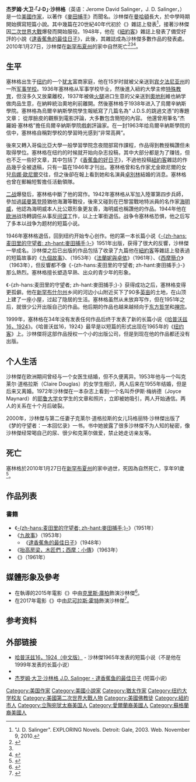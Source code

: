 {{noteTA
|G1=Show
|G2=Movie
|T=zh-hans:杰罗姆·大卫·塞林格;zh-hant:傑羅姆·大衛·沙林格;zh-cn:杰罗姆·大卫·塞林格;zh-tw:傑洛姆·大衛·沙林傑;zh-hk:謝洛米·大衛·沙林傑;zh-mo:謝洛米·大衛·沙林傑;
|1=zh:沙林格;zh-hans:塞林格;zh-hant:沙林格;zh-cn:塞林格;zh-tw:沙林傑;zh-hk:沙林傑;zh-mo:沙林傑;
|2=zh-hans:杰罗姆;zh-hant:傑羅姆;zh-cn:杰罗姆;zh-tw:傑洛姆;zh-hk:謝洛米;zh-mo:謝洛米;
|3=zh:麦田里的守望者;zh-hans:麦田里的守望者;zh-hant:麥田捕手;zh-cn:麦田里的守望者;zh-tw:麥田捕手;zh-hk:麥田捕手;zh-mo:麥田捕手;
|4=zh-tw:叛逆的麥田捕手;zh-hk:叛逆字傳：我的麥田捕曲;
}}
{{Infobox Writer
| name = 杰罗姆·D·沙林格<br />Jerome D. Salinger
| image = J. D. Salinger (Catcher in the Rye portrait).jpg
| imagesize = 235px 
| birthname = 
| birthdate = {{birth date|mf=yes|1919|1|1}}
| birthplace = [[美国|美国]][[纽约|纽约]]
| deathdate = {{death date and age|mf=yes|2010|1|27|1919|1|1}}
| deathplace = 美国[[新罕布夏州|新罕布夏州]]{{link-en|科爾尼許 (新罕布什爾州)|Cornish, New Hampshire|科爾尼許}}
| education = 馬尼克斯學院、[[紐約大學|紐約大學]]、[[烏爾辛納斯學院|烏爾辛納斯學院]]、[[哥倫比亞大學|哥倫比亞大學]]
| period = 1940年—1965年
| notableworks = 《[[麦田里的守望者|麦田里的守望者]]》（1951年）<br>《[[九故事|九故事]]》（1953年）<br>《[[抬高房梁，木匠們；西摩：小傳|抬高房梁，木匠們；西摩：小傳]]》（1963年）<br>《{{link-en|法蘭妮與卓依|Franny and Zooey}}》（1961年）
| parents =  索爾·沙林傑<br>瑪莉·吉利希
| spouse = 西爾維亞·韋爾特 <br>（1945~1947）<br>克萊爾·道格拉斯<br>（1955~1967，一子一女）<br>科琳·奧尼爾<br>（1988~）
| children = 瑪格麗特<br>{{link-en|馬特·沙林傑|Matt Salinger|馬特}}
| influences =[[舍伍德·安德森|舍伍德·安德森]]、[[安东·帕夫洛维奇·契诃夫|安东·帕夫洛维奇·契诃夫]]、[[弗朗西斯·斯科特·菲茨杰拉德|弗朗西斯·斯科特·菲茨杰拉德]]、[[古斯塔夫·福樓拜|古斯塔夫·福樓拜]]、[[欧内斯特·海明威|欧内斯特·海明威]]、[[弗朗茨·卡夫卡|弗朗茨·卡夫卡]]、{{link-en|瑞因·拉德納|Ring Lardner}}、[[列夫·托爾斯泰|列夫·托爾斯泰]]
| influenced = [[史蒂芬·切波斯基|史蒂芬·切波斯基]]、{{link-en|強納森·薩佛蘭·佛爾|Jonathan Safran Foer}}、[[村上春樹|村上春樹]]、{{link-en|湯姆·羅賓斯|Tom Robbins}}、[[菲利浦·罗斯|菲利浦·罗斯]]、[[路易斯·薩奇爾|路易斯·薩奇爾]]、[[約翰·厄普代克|約翰·厄普代克]]、{{link-en|理察·葉慈 (小說家)|Richard Yates (novelist)|理察·葉慈}}、{{link-en|伊戈爾·史迪克斯|Igor Štiks}}
| signature =J. D. Salinger Signature.svg
| website =
| footnotes =
}}
{{Wikiquote|杰罗姆·大卫·塞林格}}
'''杰罗姆·大卫·「J·D」·沙林格'''（英语：Jerome David Salinger，J. D. Salinger{{IPAc-en|ˈ|s|æ|l|ɨ|n|dʒ|ər}}，{{bd|1919年|1月1日|2010年|1月27日|catIdx=Salinger, J. D.}}）是一位[[美國文學|美國作家]]，以著作《[[麥田捕手|麥田捕手]]》而聞名。沙林傑在[[曼哈頓|曼哈頓]]長大，於中學時期開始撰寫短篇小說。其中幾篇在20世紀40年代初於《{{link-en|Story (雜誌)|Story (magazine)|Story}}》雜誌上發表<ref>"J. D. Salinger". EXPLORING Novels. Detroit: Gale, 2003. Web. November 9, 2010.</ref>，接著沙林傑因[[二次世界大戰|二次世界大戰]]爆發而開始服役。1948年，他在《[[紐約客|紐約客]]》雜誌上發表了備受好評的小說《[[逮香蕉魚的最佳日子|逮香蕉魚的最佳日子]]》，此後，其雜誌成為沙林傑多數作品的發表處。2010年1月27日，沙林傑在[[新罕布夏州|新罕布夏州]]{{link-en|科爾尼許 (新罕布什爾州)|Cornish, New Hampshire|科爾尼許}}的家中自然死亡<ref name="death">{{cite news|url=http://online.wsj.com/article/SB10001424052748704878904575031273026569184.html?mod=WSJ_latestheadlines|title=J.D. Salinger Is Dead at Age 91|publisher=Wall Street Journal|date=2010-01-28|accessdate=2010-01-28|archive-date=2013-06-12|archive-url=https://web.archive.org/web/20130612180126/http://online.wsj.com/article/SB10001424052748704878904575031273026569184.html?mod=WSJ_latestheadlines|dead-url=no}}</ref><ref name="DeathABC" /><ref name="BBCNews2">{{Cite news|url=http://news.bbc.co.uk/1/hi/world/americas/8486169.stm|title=JD Salinger, author of Catcher in the Rye, dies at 91|work=BBC|accessdate=2010-01-29|date=2010-01-29|archive-date=2012-03-13|archive-url=https://web.archive.org/web/20120313183525/http://news.bbc.co.uk/1/hi/world/americas/8486169.stm|dead-url=no}}</ref>。

== 生平 ==

塞林格出生于[[纽约|纽约]]的一个[[犹太|犹太]]富商家庭，他在15岁时就被父亲送到[[宾夕法尼亚州|宾夕法尼亚州]]的一所[[军事学校|军事学校]]。1936年塞林格从军事学校毕业，然後進入紐約大學主修[[特殊教育|特殊教育]]，但沒多久又放棄離校，1937年被做[[火腿|火腿]]进口生意的父亲送到[[奧地利|奧地利]]維也納学做肉品生意，在納粹統治奧地利前離開。然後塞林格于1938年进入了烏爾辛納斯學院。塞林格為烏爾辛納斯學院學生報紙寫了几篇名為“ J.D.S.的跳過文憑”的專題文章； 從厚臉皮的觀察到電影評論，大多數包含簡短的內容。 他還曾用筆名“杰羅姆·塞林格”擔任烏爾辛納斯學院戲劇評論家。在一封1963年给烏爾辛納斯學院的信中，塞林格自稱對學校的學習時光感到“非常高興”。

後來又轉入哥倫比亞大學一般學習學院念夜間部寫作課程，作品得到教授稱讚但未取得學位。塞林格在纽约的时候就开始向杂志投稿，其中大部分都是为了赚钱，但也不乏一些好文章，其中包括了《[[逮香蕉鱼的最佳日子|香蕉鱼的好日子]]》，不過他投稿[[紐約客|紐約客]]雜誌的作品幾乎全被退稿，只有一篇在1946年才刊出。塞林格曾和名作家尤金歐尼爾的女兒[[烏娜·歐尼爾|烏娜·歐尼爾]]交往，但之後卻在報上看到她和名演員[[卓別林|卓別林]]結婚的消息。塞林格也曾在郵輪短暫擔任活動領隊。

[[二战|二战]]爆發后，塞林格中斷了他的寫作。1942年塞林格从军加入陸軍第四步兵師，參加過[[諾曼第登陸|諾曼第登陸]]猶他海灘等戰役，後來又碰到在巴黎當戰地特派員的名作家[[欧内斯特·海明威|海明威]]，他認為海明威本人比公眾形象更友善，海明威也稱讚他的作品。1944年他在[[欧洲|欧洲]]战场轉調任从事反[[间谍|间谍]]工作，以上士軍銜退伍。战争令塞林格恐惧，他之后写了多本以战争为题材的短篇小说。

1946年塞林格退伍，回到纽约开始专心创作。他的第一本长篇小说《[[麥田捕手|-{zh-hans:麦田里的守望者; zh-hant:麥田捕手;}-]]》1951年出版，获得了很大的反響，沙林傑一举成名。沙林傑之后已出版的作品包括了收录了九篇他在[[紐約客|紐約客]]等雜誌上發表過的短篇故事的《[[九故事|九個故事]]》、（1953年）《[[法蘭妮與卓依|法蘭妮與卓依]]》（1961年）、《[[抬高房梁，木匠们；西摩：小传|西摩簡介]]》（1963年），但反響都不像《-{zh-hans:麦田里的守望者; zh-hant:麥田捕手;}-》那么熱烈。塞林格擅长塑造早熟、出众的青少年的形象。

《-{zh-hans:麦田里的守望者; zh-hant:麥田捕手;}-》获得成功之后，塞林格变得更孤僻。他在[[新罕布什尔州|新罕布什尔州]]乡间的河边小山附近买下了90多[[英亩|英亩]]的土地，在山顶上建了一座小屋，过起了隐居的生活。塞林格虽然从未放弃写作，但在1951年之后，就很少公开出版自己的作品。他后期的作品也越来越倾向于[[东方哲学|东方哲学]]和[[禅宗|禅宗]]。

1999年，塞林格在34年没有发表任何作品后终于发表了新的长篇小说《[[哈普沃兹16，1924|哈普沃兹16，1924]]》。《哈普沃兹16，1924》最早是以短篇的形式出现在1965年的《[[纽约客|纽约客]]》上。沙林傑将这部作品授权一个小的出版公司，但是到现在他的作品都还没有出版。

== 个人生活 ==

沙林傑在欧洲期间曾经与一个女医生结婚，但不久便离异。1953年他与一个叫克莱尔·道格拉斯（Claire Douglas）的女学生相识，两人后来在1955年结婚，但是后来又离婚。1972年沙林傑在一本杂志上看到一个名叫乔伊斯·梅纳德（Joyce Maynard）的[[耶鲁大学|耶鲁大学]]女学生的文章和照片，立即被她吸引，两人开始通信。两人的关系在十个月后破裂。

2000年，沙林傑与第二任妻子克莱尔·道格拉斯的女儿玛格丽特·沙林傑出版了《梦的守望者：一本回忆录》一书。书中她披露了很多沙林傑不为人知的秘密，像沙林傑经常喝自己的尿、很少和克莱尔做爱，禁止她走访亲友等。

== 死亡 ==
塞林格於2010年1月27日在[[新罕布夏州|新罕布夏州]]的家中過世，死因為自然死亡，享年91歲<ref name="DeathABC">{{cite web|url=http://abcnews.go.com/Entertainment/wireStory?id=9688535|title='Catcher in the Rye' Author J.D. Salinger Dies|last=Italie|first=Hillel|date=2010-01-28|publisher=ABC News|accessdate=2010-01-28|archive-date=2010-03-05|archive-url=https://web.archive.org/web/20100305224941/http://abcnews.go.com/Entertainment/wireStory?id=9688535|dead-url=no}}</ref>。

== 作品列表 ==

=== 書籍 ===

*《[[麥田捕手|-{zh-hans:麦田里的守望者; zh-hant:麥田捕手;}-]]》（1951年）
*《[[九故事|九故事]]》（1953年）
**《[[逮香蕉魚的最佳日子|逮香蕉魚的最佳日子]]》（1948年）
*《[[抬高房梁，木匠們；西摩：小傳|抬高房梁，木匠們；西摩：小傳]]》（1963年）
*《{{link-en|法蘭妮與卓依|Franny and Zooey}}》（1961年）

== 媒體形象及參考 ==
* 在{{link-en|詹姆斯·史蒂芬·薩德懷|James Steven Sadwith}}執導的2015年電影《{{link-en|走過麥田 (電影)|Coming Through the Rye (film)|走過麥田}}》中由[[克里斯·庫柏|克里斯·庫柏]]飾演沙林傑<ref>{{cite web|last=Lee|first=Ashley|title=Chris Cooper Is J.D. Salinger in 'Coming Through the Rye' Clip (Exclusive Video)|date=2016-10-14|publisher=The Hollywood Reporter|url=http://www.hollywoodreporter.com/news/chris-cooper-is-jd-salinger-938110|accessdate=2016-10-18|archive-date=2021-02-11|archive-url=https://web.archive.org/web/20210211202438/https://www.hollywoodreporter.com/news/chris-cooper-is-jd-salinger-938110|dead-url=no}}</ref>。
* 在2017年電影《{{link-en|叛逆的麥田捕手|Rebel in the Rye}}》中由[[尼可拉斯·霍特|尼可拉斯·霍特]]飾演沙林傑<ref>{{cite web|last=Child|first=Ben|title=Nicholas Hoult to play JD Salinger in new biopic|date=2015-09-01|publisher=The Guardian|url=https://www.theguardian.com/film/2015/sep/01/nicholas-hoult-rebel-in-the-rye-jd-salinger|accessdate=2017-01-09|archive-date=2021-01-25|archive-url=https://web.archive.org/web/20210125040843/http://www.theguardian.com/film/2015/sep/01/nicholas-hoult-rebel-in-the-rye-jd-salinger|dead-url=no}}</ref>。

== 参考资料 ==
{{reflist|2}}

== 外部链接 ==
* [http://www.21tk.com/xsdxsj/yxrong1.htm 哈普沃兹16，1924（中文版）] {{Wayback|url=http://www.21tk.com/xsdxsj/yxrong1.htm |date=20120124160342 }} - 沙林傑1965年发表的短篇小说（不是他在1999年发表的长篇小说）
* {{IMDb name|0758409}}
*[https://www.yeyebook.com/zh/%E6%9D%B0%E7%BD%97%E5%A7%86%C2%B7%E5%A4%A7%E5%8D%AB%C2%B7%E6%B2%99%E6%9E%97%E6%A0%BC-j-d-salinger-%E9%80%AE%E9%A6%99%E8%95%89%E9%B1%BC%E7%9A%84%E6%9C%80%E4%BD%B3%E6%97%A5%E5%AD%90-%E7%9F%AD/ 杰罗姆·大卫·沙林格 J.D. Salinger - 逮香蕉鱼的最佳日子] {{Wayback|url=https://www.yeyebook.com/zh/%E6%9D%B0%E7%BD%97%E5%A7%86%C2%B7%E5%A4%A7%E5%8D%AB%C2%B7%E6%B2%99%E6%9E%97%E6%A0%BC-j-d-salinger-%E9%80%AE%E9%A6%99%E8%95%89%E9%B1%BC%E7%9A%84%E6%9C%80%E4%BD%B3%E6%97%A5%E5%AD%90-%E7%9F%AD/ |date=20201030141621 }} (短篇小说)

{{DEFAULTSORT:Salinger, J. D.}}

[[Category:美国作家|Category:美国作家]]
[[Category:美國小說家|Category:美國小說家]]
[[Category:猶太作家|Category:猶太作家]]
[[Category:纽约大学校友|Category:纽约大学校友]]
[[Category:美國第二次世界大戰人物|Category:美國第二次世界大戰人物]]
[[Category:美國佛教徒|Category:美國佛教徒]]
[[Category:紐約市人|Category:紐約市人]]
[[Category:立陶宛犹太裔美国人|Category:立陶宛犹太裔美国人]]
[[Category:愛爾蘭裔美國人|Category:愛爾蘭裔美國人]]
[[Category:蘇格蘭裔美國人|Category:蘇格蘭裔美國人]]